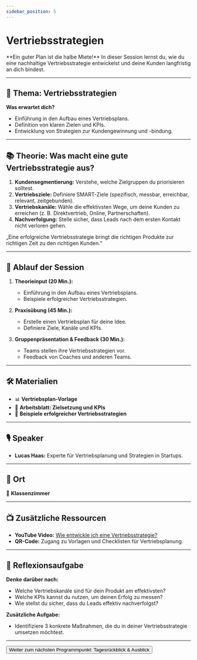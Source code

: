 ```yaml
---
sidebar_position: 5
---
```


# Vertriebsstrategien

<Admonition type="info" icon="📊">
  **Ein guter Plan ist die halbe Miete!**  
  In dieser Session lernst du, wie du eine nachhaltige Vertriebsstrategie entwickelst und deine Kunden langfristig an dich bindest.
</Admonition>

---

## 🎯 **Thema:** Vertriebsstrategien

**Was erwartet dich?**  
- Einführung in den Aufbau eines Vertriebsplans.  
- Definition von klaren Zielen und KPIs.  
- Entwicklung von Strategien zur Kundengewinnung und -bindung.  

---

## 📚 **Theorie: Was macht eine gute Vertriebsstrategie aus?**

1. **Kundensegmentierung:** Verstehe, welche Zielgruppen du priorisieren solltest.  
2. **Vertriebsziele:** Definiere SMART-Ziele (spezifisch, messbar, erreichbar, relevant, zeitgebunden).  
3. **Vertriebskanäle:** Wähle die effektivsten Wege, um deine Kunden zu erreichen (z. B. Direktvertrieb, Online, Partnerschaften).  
4. **Nachverfolgung:** Stelle sicher, dass Leads nach dem ersten Kontakt nicht verloren gehen.  

<Admonition type="quote" icon="💡">
  „Eine erfolgreiche Vertriebsstrategie bringt die richtigen Produkte zur richtigen Zeit zu den richtigen Kunden.“  
</Admonition>

---

## 📝 **Ablauf der Session**

1. **Theorieinput (20 Min.):**  
   - Einführung in den Aufbau eines Vertriebsplans.  
   - Beispiele erfolgreicher Vertriebsstrategien.  

2. **Praxisübung (45 Min.):**  
   - Erstelle einen Vertriebsplan für deine Idee.  
   - Definiere Ziele, Kanäle und KPIs.  

3. **Gruppenpräsentation & Feedback (30 Min.):**  
   - Teams stellen ihre Vertriebsstrategien vor.  
   - Feedback von Coaches und anderen Teams.  

---

## 🛠️ **Materialien**

- 📊 **Vertriebsplan-Vorlage**  
- 📝 **Arbeitsblatt: Zielsetzung und KPIs**  
- 📄 **Beispiele erfolgreicher Vertriebsstrategien**  

---

## 🎙️ **Speaker**

- **Lucas Haas:** Experte für Vertriebsplanung und Strategien in Startups.  

---

## 📍 **Ort**

📍 **Klassenzimmer**  

---

## 📺 **Zusätzliche Ressourcen**

- **YouTube Video:** [Wie entwickle ich eine Vertriebsstrategie?](https://www.youtube.com/watch?v=example)  
- **QR-Code:** Zugang zu Vorlagen und Checklisten für Vertriebsplanung.  

---

## 🚀 **Reflexionsaufgabe**

**Denke darüber nach:**  
- Welche Vertriebskanäle sind für dein Produkt am effektivsten?  
- Welche KPIs kannst du nutzen, um deinen Erfolg zu messen?  
- Wie stellst du sicher, dass du Leads effektiv nachverfolgst?  

**Zusätzliche Aufgabe:**  
- Identifiziere 3 konkrete Maßnahmen, die du in deiner Vertriebsstrategie umsetzen möchtest.  

---

<Button destination="/roadmap/docs/startup-basics/yfn-school/day3/summary">
  Weiter zum nächsten Programmpunkt: Tagesrückblick & Ausblick
</Button>